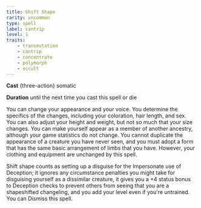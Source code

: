 ```yaml
---
title: Shift Shape
rarity: uncommon
type: spell
label: cantrip
level: 1
traits:
    - transmutation
    - cantrip
    - concentrate
    - polymorph
    - occult
---
```


**Cast** {three-action} somatic

**Duration** until the next time you cast this spell or die

You can change your appearance and your voice. You determine the specifics of the changes, including your coloration, hair length, and sex. You can also adjust your height and weight, but not so much that your size changes. You can make yourself appear as a member of another ancestry, although your game statistics do not change. You cannot duplicate the appearance of a creature you have never seen, and you must adopt a form that has the same basic arrangement of limbs that you have. However, your clothing and equipment are unchanged by this spell.

Shift shape counts as setting up a disguise for the Impersonate use of Deception; it ignores any circumstance penalties you might take for disguising yourself as a dissimilar creature, it gives you a +4 status bonus to Deception checks to prevent others from seeing that you are a shapeshifted changeling, and you add your level even if you're untrained. You can Dismiss this spell.